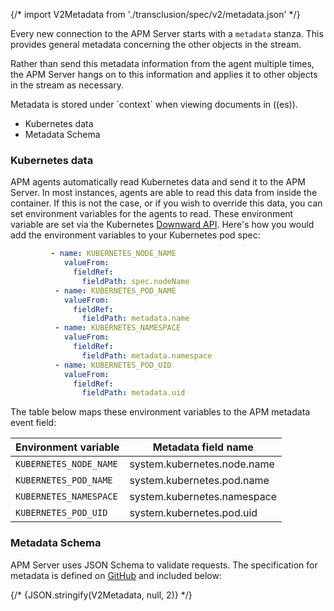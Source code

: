 

{/* import V2Metadata from './transclusion/spec/v2/metadata.json' */}

<div id="api-metadata"></div>

Every new connection to the APM Server starts with a `metadata` stanza.
This provides general metadata concerning the other objects in the stream.

Rather than send this metadata information from the agent multiple times,
the APM Server hangs on to this information and applies it to other objects in the stream as necessary.

<DocCallOut title="Tip">
Metadata is stored under `context` when viewing documents in ((es)).
</DocCallOut>

* <DocLink id="serverlessObservabilityApmServerApi" section="kubernetes-data">Kubernetes data</DocLink>
* <DocLink id="serverlessObservabilityApmServerApi" section="metadata-schema">Metadata Schema</DocLink>

<div id="api-kubernetes-data"></div>

### Kubernetes data

APM agents automatically read Kubernetes data and send it to the APM Server.
In most instances, agents are able to read this data from inside the container.
If this is not the case, or if you wish to override this data, you can set environment variables for the agents to read.
These environment variable are set via the Kubernetes [Downward API](https://kubernetes.io/docs/tasks/inject-data-application/environment-variable-expose-pod-information/#use-pod-fields-as-values-for-environment-variables).
Here's how you would add the environment variables to your Kubernetes pod spec:

```yaml
         - name: KUBERNETES_NODE_NAME
            valueFrom:
              fieldRef:
                fieldPath: spec.nodeName
          - name: KUBERNETES_POD_NAME
            valueFrom:
              fieldRef:
                fieldPath: metadata.name
          - name: KUBERNETES_NAMESPACE
            valueFrom:
              fieldRef:
                fieldPath: metadata.namespace
          - name: KUBERNETES_POD_UID
            valueFrom:
              fieldRef:
                fieldPath: metadata.uid
```

The table below maps these environment variables to the APM metadata event field:

| Environment variable | Metadata field name |
|---|---|
| `KUBERNETES_NODE_NAME` | system.kubernetes.node.name |
| `KUBERNETES_POD_NAME` | system.kubernetes.pod.name |
| `KUBERNETES_NAMESPACE` | system.kubernetes.namespace |
| `KUBERNETES_POD_UID` | system.kubernetes.pod.uid |

<div id="api-metadata-schema"></div>

### Metadata Schema

APM Server uses JSON Schema to validate requests. The specification for metadata is defined on
[GitHub]({book['github_repo_link']}/docs/spec/v2/metadata.json) and included below:

{/* <DocCode language="json">
  {JSON.stringify(V2Metadata, null, 2)}
</DocCode> */}